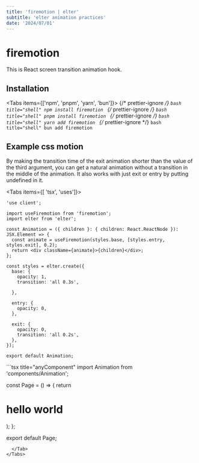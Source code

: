 ```yaml
---
title: 'firemotion | elter'
subtitle: 'elter animation practices'
date: '2024/07/01'
---
```


<TocBot />

# firemotion

This is React screen transition animation hook.

## Installation

<Tabs items={['npm', 'pnpm', 'yarn', 'bun']}>
  {/* prettier-ignore */}
  <Tab>
    ```bash title="shell"
    npm install firemotion
    ```
  </Tab>
  {/* prettier-ignore */}
  <Tab>
    ```bash title="shell"
    pnpm install firemotion
    ```
  </Tab>
  {/* prettier-ignore */}
  <Tab>
    ```bash title="shell"
    yarn add firemotion
    ```
  </Tab>
  {/* prettier-ignore */}
  <Tab>
    ```bash title="shell"
    bun add firemotion
    ```
  </Tab>
</Tabs>

## Example css motion

By making the transition time of the exit animation shorter than the value of the third argument, you can get a natural animation without a transition in the middle of the animation.
It also works with just exit or entry by putting undefined in it.

<Tabs items={[ 'tsx', 'uses']}>
  <Tab>
```tsx title="Animation.tsx"
'use client';

import useFiremotion from 'firemotion';
import elter from 'elter';

const Animation = ({ children }: { children: React.ReactNode }): JSX.Element => {
  const animate = useFiremotion(styles.base, [styles.entry, styles.exit], 0.2);
  return <div className={animate}>{children}</div>;
};

const styles = elter.create({
  base: {
    opacity: 1,
    transition: 'all 0.3s',
    
  },

  entry: {
    opacity: 0,
  },

  exit: {
    opacity: 0,
    transition: 'all 0.2s',
  },
});

export default Animation;
```
  </Tab>
  <Tab>
```tsx title="anyComponent"
import Animation from 'components/Animation';

const Page = () => {
  return
    <Animation>
      <h1>hello world</h1>
    </Animation>
  );
};

export default Page;
```  
  </Tab>
</Tabs>


